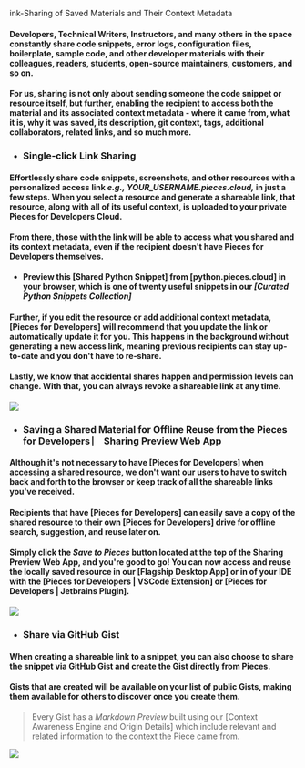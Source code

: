 ink-Sharing of Saved Materials and Their Context Metadata
#### Developers, Technical Writers, Instructors, and many others in the space constantly share code snippets, error logs, configuration files, boilerplate, sample code, and other developer materials with their colleagues, readers, students, open-source maintainers, customers, and so on.
#### For us, sharing is not only about sending someone the code snippet or resource itself, but further, enabling the recipient to access both the material and its associated context metadata - where it came from, what it is, why it was saved, its description, git context, tags, additional collaborators, related links, and so much more.
     

- ### Single-click Link Sharing
#### Effortlessly share code snippets, screenshots, and other resources with a personalized access link _e.g.,_ **_YOUR_USERNAME.pieces.cloud_**_,_ in just a few steps. When you select a resource and generate a shareable link, that resource, along with all of its useful context, is uploaded to your private Pieces for Developers Cloud.
#### From there, those with the link will be able to access what you shared and its context metadata, even if the recipient doesn't have Pieces for Developers themselves.
- **Preview this [Shared Python Snippet] from [python.pieces.cloud] in your browser, which is one of twenty useful snippets in our _[Curated Python Snippets Collection]_**
#### Further, if you edit the resource or add additional context metadata, [Pieces for Developers] will recommend that you update the link or automatically update it for you. This happens in the background without generating a new access link, meaning previous recipients can stay up-to-date and you don't have to re-share.
#### Lastly, we know that accidental shares happen and permission levels can change. With that, you can always revoke a shareable link at any time.
     
![](https://storage.googleapis.com/pieces_static_resources/pfd_wiki/SHAREABLE_LINK.gif)

- ### Saving a Shared Material for Offline Reuse from the Pieces for Developers ⎸ Sharing Preview Web App
#### Although it's not necessary to have [Pieces for Developers] when accessing a shared resource, we don't want our users to have to switch back and forth to the browser or keep track of all the shareable links you've received.
#### Recipients that have [Pieces for Developers] can easily save a copy of the shared resource to their own [Pieces for Developers] drive for offline search, suggestion, and reuse later on.
#### Simply click the **_Save to Pieces_** button located at the top of the Sharing Preview Web App, and you're good to go! You can now access and reuse the locally saved resource in our [Flagship Desktop App] or in of your IDE with the [Pieces for Developers | VSCode Extension] or [Pieces for Developers | Jetbrains Plugin].

     
![](https://storage.googleapis.com/pieces_static_resources/vs_code_marketplace/GIFs/SAVE_FROM_WEB)

- ### Share via GitHub Gist
#### When creating a shareable link to a snippet, you can also choose to share the snippet via GitHub Gist and create the Gist directly from Pieces.
#### Gists that are created will be available on your list of public Gists, making them available for others to discover once you create them.
> Every Gist has a _Markdown Preview_ built using our [Context Awareness Engine and Origin Details] which include relevant and related information to the context the Piece came from.
     
![](https://storage.googleapis.com/pieces_static_resources/pfd_wiki/SHARING_GISTS.gif)
     
     
